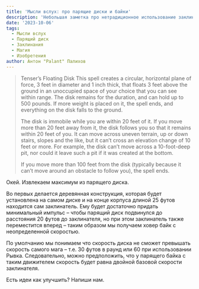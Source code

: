 ```yaml
---
title: 'Мысли вслух: про парящие диски и байки'
description: 'Небольшая заметка про нетрадиционное использование заклинания Парящий диск'
date: '2023-10-06'
tags:
  - Мысли вслух
  - Парящий диск
  - Заклинания
  - Магия
  - Изобретения
author: Антон "Palant" Палихов
---
```


> Tenser’s Floating Disk
> This spell creates a circular, horizontal plane of force, 3 feet in diameter and 1 inch thick, that floats 3 feet above the ground in an unoccupied space of your choice that you can see within range. The disk remains for the duration, and can hold up to 500 pounds. If more weight is placed on it, the spell ends, and everything on the disk falls to the ground.
>
> The disk is immobile while you are within 20 feet of it. If you move more than 20 feet away from it, the disk follows you so that it remains within 20 feet of you. It can move across uneven terrain, up or down stairs, slopes and the like, but it can’t cross an elevation change of 10 feet or more. For example, the disk can’t move across a 10-foot-deep pit, nor could it leave such a pit if it was created at the bottom.
>
> If you move more than 100 feet from the disk (typically because it can’t move around an obstacle to follow you), the spell ends.

Окей. Извлекаем максимум из парящего диска.

Во первых делается деревянная конструкция, которая будет установлена на самом диске и на конце корпуса длиной 25 футов находится сам заклинатель. Ему будет достаточно придать минимальный импульс – чтобы парящий диск подвинулся до расстояния 20 футов до заклинателя, но при этом заклинатель также переместится вперед – таким образом мы получаем ховер байк с неопределенной скоростью.

По умолчанию мы понимаем что скорость диска не сможет превышать скорость самого мага – т.е. 30 футов в раунд или 60 при использовании Рывка. Следовательно, можно предположить, что у парящего байка с таким движителем скорость будет равна двойной базовой скорости заклинателя.

Есть идеи как улучшить? Напиши нам.
